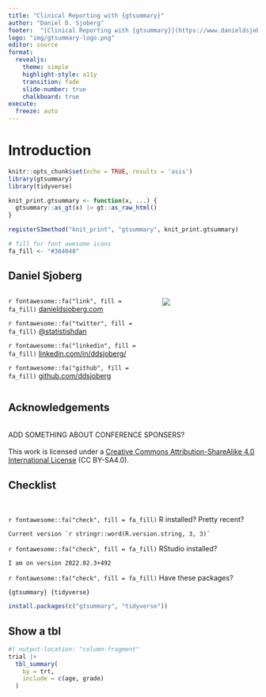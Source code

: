 ```yaml
---
title: "Clinical Reporting with {gtsummary}"
author: "Daniel D. Sjoberg"
footer:  "[Clinical Reporting with {gtsummary}](https://www.danieldsjoberg.com/gtsummary/)"
logo: "img/gtsummary-logo.png"
editor: source
format: 
  revealjs: 
    theme: simple
    highlight-style: a11y
    transition: fade
    slide-number: true
    chalkboard: true
execute:
  freeze: auto
---
```


# Introduction

```r
knitr::opts_chunk$set(echo = TRUE, results = 'asis')
library(gtsummary)
library(tidyverse)

knit_print.gtsummary <- function(x, ...) {
  gtsummary::as_gt(x) |> gt::as_raw_html()
}

registerS3method("knit_print", "gtsummary", knit_print.gtsummary)

# fill for font awesome icons
fa_fill <- "#384048"
```

## Daniel Sjoberg

:::: {.columns}

::: {.column width="60%"}
`r fontawesome::fa("link", fill = fa_fill)` [danieldsjoberg.com](https://www.danieldsjoberg.com/)

`r fontawesome::fa("twitter", fill = fa_fill)` [\@statistishdan](https://twitter.com/statistishdan)

`r fontawesome::fa("linkedin", fill = fa_fill)` [linkedin.com/in/ddsjoberg/](https://www.linkedin.com/in/ddsjoberg/)

`r fontawesome::fa("github", fill = fa_fill)` [github.com/ddsjoberg](https://github.com/ddsjoberg/)
:::

::: {.column width="40%"}
![](img/dan-fire-island.jpg)
:::

::::


## Acknowledgements

<br> ADD SOMETHING ABOUT CONFERENCE SPONSERS? <br><br> This work is licensed under a [Creative Commons Attribution-ShareAlike 4.0 International License](https://creativecommons.org/licenses/by-sa/4.0/) (CC BY-SA4.0).

## Checklist

<br>

`r fontawesome::fa("check", fill = fa_fill)` R installed? Pretty recent?

    Current version `r stringr::word(R.version.string, 3, 3)`

`r fontawesome::fa("check", fill = fa_fill)` RStudio installed?

    I am on version 2022.02.3+492 

`r fontawesome::fa("check", fill = fa_fill)` Have these packages?

    {gtsummary} {tidyverse}

``` r
install.packages(c("gtsummary", "tidyverse"))
```

## Show a tbl

```r
#| output-location: "column-fragment"
trial |> 
  tbl_summary(
    by = trt, 
    include = c(age, grade)
  )
```
